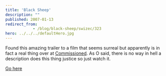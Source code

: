 ```yaml
---
title: 'Black Sheep'
description: ""
published: 2007-01-13
redirect_from: 
            - /blog/black-sheep/swizec/323
hero: ../../../defaultHero.jpg
---
```

Found this amazing trailer to a film that seems surreal but apparently is in fact a real thing over at [Commissioned](http://www.commissionedcomic.com). As O said, there is no way in hell a description does this thing justice so just watch it.

[Go here](<http://www.ifilm.com/video/2810911 >)
